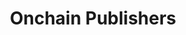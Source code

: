 ---
title: Onchain Publishers
openapi: "/open-apis/node.json GET /node/v1/onchain/publishers"
sidebarTitle: Onchain Publishers
---